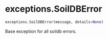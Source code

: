 # exceptions.SoilDBError { #soildb.exceptions.SoilDBError }

```python
exceptions.SoilDBError(message, details=None)
```

Base exception for all soildb errors.
